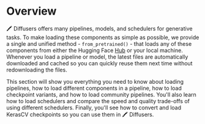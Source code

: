 <!--Copyright 2023 The HuggingFace Team. All rights reserved.

Licensed under the Apache License, Version 2.0 (the "License"); you may not use this file except in compliance with
the License. You may obtain a copy of the License at

http://www.apache.org/licenses/LICENSE-2.0

Unless required by applicable law or agreed to in writing, software distributed under the License is distributed on
an "AS IS" BASIS, WITHOUT WARRANTIES OR CONDITIONS OF ANY KIND, either express or implied. See the License for the
specific language governing permissions and limitations under the License.
-->

# Overview

🖍 Diffusers offers many pipelines, models, and schedulers for generative tasks. To make loading these components as simple as possible, we provide a single and unified method - `from_pretrained()` - that loads any of these components from either the Hugging Face [Hub](https://huggingface.co/models?library=diffusers&sort=downloads) or your local machine. Whenever you load a pipeline or model, the latest files are automatically downloaded and cached so you can quickly reuse them next time without redownloading the files.

This section will show you everything you need to know about loading pipelines, how to load different components in a pipeline, how to load checkpoint variants, and how to load community pipelines. You'll also learn how to load schedulers and compare the speed and quality trade-offs of using different schedulers. Finally, you'll see how to convert and load KerasCV checkpoints so you can use them in 🖍 Diffusers.